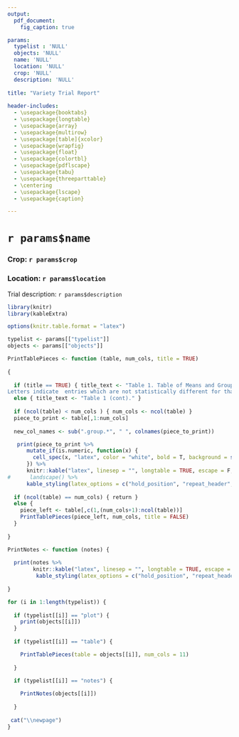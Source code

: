 ```yaml
---
output: 
  pdf_document:
    fig_caption: true

params:
  typelist : 'NULL'
  objects: 'NULL'
  name: 'NULL'
  location: 'NULL'
  crop: 'NULL'
  description: 'NULL'
  
title: "Variety Trial Report"
  
header-includes:
  - \usepackage{booktabs}
  - \usepackage{longtable}
  - \usepackage{array}
  - \usepackage{multirow}
  - \usepackage[table]{xcolor}
  - \usepackage{wrapfig}
  - \usepackage{float}
  - \usepackage{colortbl}
  - \usepackage{pdflscape}
  - \usepackage{tabu}
  - \usepackage{threeparttable}
  - \centering
  - \usepackage{lscape}
  - \usepackage{caption}

---
```


#  `r params$name`
### Crop: `r params$crop`
### Location: `r params$location`

Trial description: `r params$description`
\newpage

\captionsetup[table]{labelformat=empty}

```r
library(knitr)
library(kableExtra)

options(knitr.table.format = "latex")

typelist <- params[["typelist"]]
objects <- params[["objects"]]

PrintTablePieces <- function (table, num_cols, title = TRUE)
  
{
  
  if (title == TRUE) { title_text <- "Table 1. Table of Means and Groups. Note:
Letters indicate  entries which are not statistically different for that trait. For example, all entries with an 'a' are not statisically different for that trait" }
  else { title_text <- "Table 1 (cont)." }
  
  if (ncol(table) < num_cols ) { num_cols <- ncol(table) }
  piece_to_print <- table[,1:num_cols]
  
  new_col_names <- sub(".group.*", " ", colnames(piece_to_print))

   print(piece_to_print %>% 
      mutate_if(is.numeric, function(x) {
        cell_spec(x, "latex", color = "white", bold = T, background = spec_color(x, end = 0.9))
      }) %>% 
      knitr::kable("latex", linesep = "", longtable = TRUE, escape = F, col.names = new_col_names, booktabs = T, caption = title_text) %>%
#      landscape() %>%
      kable_styling(latex_options = c("hold_position", "repeat_header","striped")))
  
  if (ncol(table) == num_cols) { return }
  else { 
    piece_left <- table[,c(1,(num_cols+1):ncol(table))]
    PrintTablePieces(piece_left, num_cols, title = FALSE)
  }
  
}

PrintNotes <- function (notes) {
  
  print(notes %>% 
        knitr::kable("latex", linesep = "", longtable = TRUE, escape = F, booktabs = T, caption = "Notes") %>%
         kable_styling(latex_options = c("hold_position", "repeat_header","striped")))
  
}

for (i in 1:length(typelist)) {
  
  if (typelist[[i]] == "plot") {
    print(objects[[i]])
  }
  
  if (typelist[[i]] == "table") {

    PrintTablePieces(table = objects[[i]], num_cols = 11)
    
  }
  
  if (typelist[[i]] == "notes") {

    PrintNotes(objects[[i]])
    
  }
  
 cat("\\newpage")
}


```